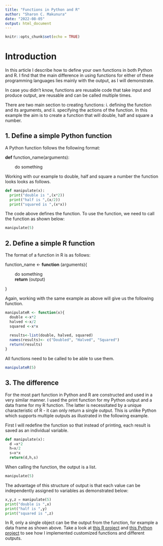 ---
title: "Functions in Python and R"
author: "Sharon C. Makunura"
date: "2022-08-05"
output: html_document
---

```{r setup, include=FALSE}
knitr::opts_chunk$set(echo = TRUE)
```

# Introduction

In this article I describe how to define your own functions in both Python and R.  I find that the main difference in using functions for either of these programming languages lies mainly with the output, as I will demonstrate. 

In case you didn't know, functions are reusable code that take input and produce output, are reusable and can be called multiple times.

There are two main section to creating functions: i. defining the function and its arguments, and ii. specifying the actions of the function.  In this example the aim is to create a function that will double, half and square a number.

## 1. Define a simple Python function

A Python function follows the following format:

**def** function_name(arguments):


|         do something


Working with our example to double, half and square a number the function looks looks as follows. 

```{python define_function, echo=TRUE }
def manipulate(x):
  print("double is ",(x*2))
  print("half is ",(x/2))
  print("squared is ",(x*x))
```

The code above defines the function.  To use the function, we need to call the function as shown below:

```{python}
manipulate(5)
```



## 2. Define a simple R function  

The format of a function in R is as follows:


function_name <- **function** (arguments){


|         do something
|         **return** (output)

}

Again, working with the same example as above will give us the following function.  
```{r}
manipulateR <- function(x){
  double <-x*2
  halved <-x/2
  squared <-x*x
  
  results<-list(double, halved, squared)
  names(results)<- c("Doubled", "Halved", "Squared")
  return(results)
}
```
All functions need to be called to be able to use them.  

```{r}
manipulateR(5)
```
## 3. The difference 


For the most part function in Python and R are constructed and used in a very similar manner. I used the print function for my Python output and a data frame for my R function.  The latter is necessitated by a unique characteristic of R - it can only return a single output.  This is unlike Python which supports multiple outputs as illustrated in the following example.

First I will redefine the function so that instead of printing, each result is saved as an individual variable.  

```{python new_function, echo = FALSE}
def manipulate(x):
  d =x*2
  h=x/2
  s=x*x
  return(d,h,s)
```
When calling the function, the output is a list.

```{python}
manipulate(5)

```
The advantage of this structure of output is that each value can be independently assigned to variables as demonstrated below:

```{python}
x,y,z = manipulate(5)
print("double is ",x)
print("half is ",y)
print("squared is ",z)
```
In R, only a single object can be the output from the function, for example a data frame as shown above.  Take a look at [this R project](https://github.com/SharonMakunura/Google-Data-Analytics-Capstone-Project/blob/39936c05faa52474df5e9e8921273dd22500b066/cyclistic-analysis-script.R) and [this Python project](https://github.com/SharonMakunura/WhatsApp-Data-Analysis-With-Python/blob/a4811e4e1023c3efb4c1720af382776ff63a4b0f/3.%20Analyzing%20Whatsapp%20Data.ipynb) to see how I implemented customized functions and different outputs.




